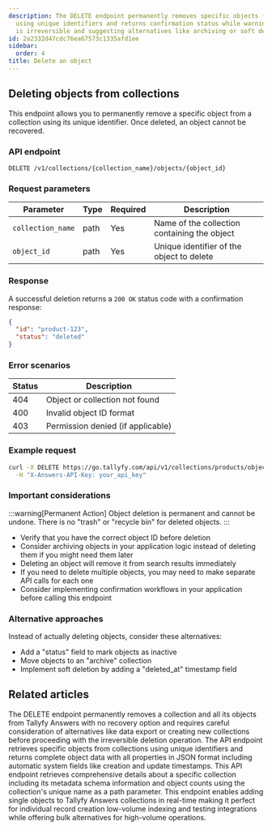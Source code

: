 ```yaml
---
description: The DELETE endpoint permanently removes specific objects from collections
  using unique identifiers and returns confirmation status while warning that deletion
  is irreversible and suggesting alternatives like archiving or soft deletion.
id: 2a2332d47cdc76ea67573c1335afd1ee
sidebar:
  order: 4
title: Delete an object
---
```


## Deleting objects from collections

This endpoint allows you to permanently remove a specific object from a collection using its unique identifier. Once deleted, an object cannot be recovered.

### API endpoint

```
DELETE /v1/collections/{collection_name}/objects/{object_id}
```

### Request parameters

| Parameter | Type | Required | Description |
|-----------|------|----------|-------------|
| `collection_name` | path | Yes | Name of the collection containing the object |
| `object_id` | path | Yes | Unique identifier of the object to delete |

### Response

A successful deletion returns a `200 OK` status code with a confirmation response:

```json
{
  "id": "product-123",
  "status": "deleted"
}
```

### Error scenarios

| Status | Description |
|--------|-------------|
| 404 | Object or collection not found |
| 400 | Invalid object ID format |
| 403 | Permission denied (if applicable) |

### Example request

```bash
curl -X DELETE https://go.tallyfy.com/api/v1/collections/products/objects/product-123 \
  -H "X-Answers-API-Key: your_api_key"
```

### Important considerations

:::warning[Permanent Action]
Object deletion is permanent and cannot be undone. There is no "trash" or "recycle bin" for deleted objects.
:::

- Verify that you have the correct object ID before deletion
- Consider archiving objects in your application logic instead of deleting them if you might need them later
- Deleting an object will remove it from search results immediately
- If you need to delete multiple objects, you may need to make separate API calls for each one
- Consider implementing confirmation workflows in your application before calling this endpoint

### Alternative approaches

Instead of actually deleting objects, consider these alternatives:
- Add a "status" field to mark objects as inactive
- Move objects to an "archive" collection
- Implement soft deletion by adding a "deleted_at" timestamp field


## Related articles
<CardGrid>
<LinkTitleCard header="<b>Collections > Delete a collection</b>" href="/products/answers/collections/delete-collection/" > The DELETE endpoint permanently removes a collection and all its objects from Tallyfy Answers with no recovery option and requires careful consideration of alternatives like data export or creating new collections before proceeding with the irreversible deletion operation. </LinkTitleCard>
<LinkTitleCard header="<b>Objects > Get an object</b>" href="/products/answers/objects/get-object/" > The API endpoint retrieves specific objects from collections using unique identifiers and returns complete object data with all properties in JSON format including automatic system fields like creation and update timestamps. </LinkTitleCard>
<LinkTitleCard header="<b>Collections > Get a collection</b>" href="/products/answers/collections/get-collection/" > This API endpoint retrieves comprehensive details about a specific collection including its metadata schema information and object counts using the collection's unique name as a path parameter. </LinkTitleCard>
<LinkTitleCard header="<b>Objects > Index a single object</b>" href="/products/answers/objects/index-single-object/" > This endpoint enables adding single objects to Tallyfy Answers collections in real-time making it perfect for individual record creation low-volume indexing and testing integrations while offering bulk alternatives for high-volume operations. </LinkTitleCard>
</CardGrid>